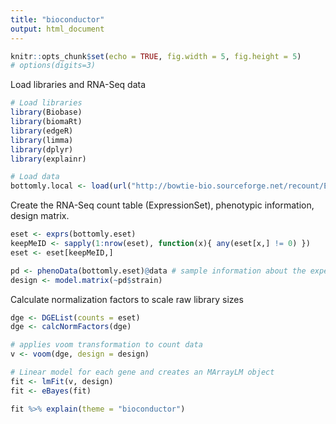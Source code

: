 ```yaml
---
title: "bioconductor"
output: html_document
---
```


```r
knitr::opts_chunk$set(echo = TRUE, fig.width = 5, fig.height = 5)
# options(digits=3)
```

Load libraries and RNA-Seq data
```r
# Load libraries
library(Biobase)
library(biomaRt)
library(edgeR)
library(limma)
library(dplyr)
library(explainr)

# Load data
bottomly.local <- load(url("http://bowtie-bio.sourceforge.net/recount/ExpressionSets/bottomly_eset.RData"))
```

Create the RNA-Seq count table (ExpressionSet), phenotypic information, design matrix. 
```r
eset <- exprs(bottomly.eset)
keepMeID <- sapply(1:nrow(eset), function(x){ any(eset[x,] != 0) })
eset <- eset[keepMeID,]

pd <- phenoData(bottomly.eset)@data # sample information about the experiment 
design <- model.matrix(~pd$strain)
```

Calculate normalization factors to scale raw library sizes
```r
dge <- DGEList(counts = eset)
dge <- calcNormFactors(dge) 

# applies voom transformation to count data
v <- voom(dge, design = design) 
```

```r
# Linear model for each gene and creates an MArrayLM object
fit <- lmFit(v, design)
fit <- eBayes(fit)
```


```r
fit %>% explain(theme = "bioconductor")
```


